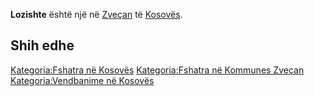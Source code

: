 {{Fshat në 
 | Emri                = Lozishte
 | EmriAlt                = 
 | NAME_SHORT_FORM=      
 | NAME_GENERIC=      
 | NAME_SORT_NAME_RO=      LOZISHTE
 | FULL_NAME_RO = Lozishte
 | FULL_NAME_ND_RO=Lozishte
 | SORT_NAME_RG=LOZISHTE
 | FULL_NAME_RG=Lozishte
 | FULL_NAME_ND_RG=Lozishte
 | SRP_NAME_SHORT_FORM=      
 | SRP_NAME_GENERIC=      
 | SRP_NAME_SORT_NAME_RO=      
 | SRP_FULL_NAME_RO = 
 | SRP_FULL_NAME_ND_RO=
 | SRP_SORT_NAME_RG=
 | SRP_FULL_NAME_RG=
 | SRP_FULL_NAME_ND_RG=
 | Emri (Rasa dhanore) = 
 | Figura              = 
 | Shteti              = Kosovo
 | Komuna              = Zveçan
 | Kodi postar         = 
 | Sipërfaqja          = 

 | Popullsia           = 

 | Regj. i popullsisë  = 
 | Dend. e popullsisë  = 
 | Faqja zyrtare       = 
 <!--- Koordinatat ----> 
 | Gjerësia            = 42.976944
 | Gjatësia            = 20.818889
 | Lartësia            = 
}}
'''Lozishte''' është një [[]] në [[Zveçan]] të [[Kosovës]].

<!-- == Gjeografia == -->
<!-- == Historia == -->
<!-- == Demografia == -->
== Shih edhe ==
{{Komuna Zveçan}}
{{Kosovo-Administrata-Cung}}

[[Kategoria:Fshatra në Kosovës]]
[[Kategoria:Fshatra në Kommunes Zveçan]]
[[Kategoria:Vendbanime në Kosovës]]